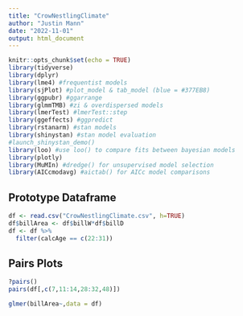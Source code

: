 ```yaml
---
title: "CrowNestlingClimate"
author: "Justin Mann"
date: "2022-11-01"
output: html_document
---
```


```r
knitr::opts_chunk$set(echo = TRUE)
library(tidyverse)
library(dplyr)
library(lme4) #frequentist models  
library(sjPlot) #plot_model & tab_model (blue = #377EB8)
library(ggpubr) #ggarrange
library(glmmTMB) #zi & overdispersed models
library(lmerTest) #lmerTest::step
library(ggeffects) #ggpredict
library(rstanarm) #stan models
library(shinystan) #stan model evaluation
#launch_shinystan_demo()
library(loo) #use loo() to compare fits between bayesian models
library(plotly)
library(MuMIn) #dredge() for unsupervised model selection
library(AICcmodavg) #aictab() for AICc model comparisons
```

## Prototype Dataframe

```r
df <- read.csv("CrowNestlingClimate.csv", h=TRUE)
df$billArea <- df$billW*df$billD
df <- df %>% 
  filter(calcAge == c(22:31))
```

## Pairs Plots

```r
?pairs()
pairs(df[,c(7,11:14,28:32,48)])
```

```r
glmer(billArea~,data = df)
```

